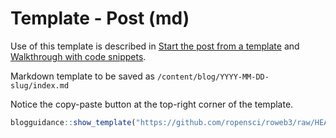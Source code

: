 # Template - Post (md) {#templatemd}

Use of this template is described in [Start the post from a template](#templates) and [Walkthrough with code snippets](#usetemplates).

Markdown template to be saved as `/content/blog/YYYY-MM-DD-slug/index.md`

Notice the copy-paste button at the top-right corner of the template.

```r
blogguidance::show_template("https://github.com/ropensci/roweb3/raw/HEAD/archetypes/md/index.md", lang = "markdown")
```
